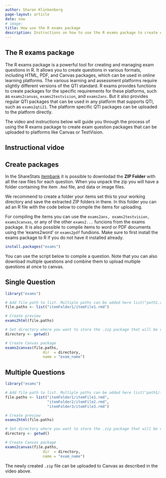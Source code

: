 ```yaml
---
author: Sharon Klinkenberg
page-layout: article
date: now
# image: 
title: How use the R exams package
description: Instructions on how to use the R exams package to create exam question packages
---
```


## The R exams package

The R exams package is a powerful tool for creating and managing exam questions in R. It allows you to create questions in various formats, including HTML, PDF, and Canvas packages, which can be used in online learning platforms. The various learning and assessment platforms require slightly different versions of the QTI standard. R exams provides functions to create packages for the specific requirements for these platforms, such as `exams2canvas`, `exams2testvision`, and `exams2ans`. But it also provides regular QTI packages that can be used in any platform that supports QTI, such as `exams2qti21`. The platform specific QTI packages can be uploaded to the platform directly.

The video and instructions below will guide you through the process of using the R exams package to create exam question packages that can be uploaded to platforms like Canvas or TestVision.

## Instructional vidoe

<!-- video here -->

## Create packages

In the ShareStats [itembank](https://www.sharestats.nl/items-df.html) it is possible to downlodad the **ZIP Folder** with all the raw files for each question. When you unpack the zip you will have a folder containing the item `.Rmd` file, and data or image files.

We recommend to create a folder your items set this to your working directory and save the extracted ZIP folders in there. In this folder you can ad an R file with the code below to compile the items for uploading.

For compiling the items you can use the `exams2ans, exams2testvision, exams3canvas`, or any of the other `exams2...` funcions from the exams package. It is also possible to compile items to word or PDF documents using the 'exams2word' or `exams2pdf` fundions.  Make sure to first install the exams package to R if you do not have it installed already.

```r
install.packages("exams")
```

You can use the script below to compile a question. Note that you can also download multiple questions and combine them to upload multiple questions at once to canvas.

::: {.panel-tabset}
## Single Question

```r
library("exams")

# Add file path to list. Multiple paths can be added here list("path1.rmd", "path2.rmd")
file.paths <- list("itemFolder1/itemFile1.rmd")

# Create preview
exams2html(file.paths)

# Set directory where you want to store the .zip package that will be created
directory <- getwd()

# Create Canvas package
exams2canvas(file.paths, 
                 dir  = directory, 
                 name = "exam_name")
```

## Multiple Questions

```r
library("exams")

# Add file path to list. Multiple paths can be added here list("path1/file1.rmd", "path2/file2.rmd")
file.paths <- list("itemFolder1/itemFile1.rmd",
                   "itemFolder2/itemFile2.rmd",
                   "itemFolder3/itemFile3.rmd")

# Create preview
exams2html(file.paths)

# Set directory where you want to store the .zip package that will be created
directory <- getwd()

# Create Canvas package
exams2canvas(file.paths, 
                 dir  = directory, 
                 name = "exam_name")
```

:::

The newly created `.zip` file can be uploaded to Canvas as described in the video above.